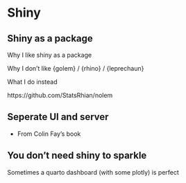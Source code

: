 # Shiny

## Shiny as a package

Why I like shiny as a package

Why I don't like {golem} / {rhino} / {leprechaun}

What I do instead

https://github.com/StatsRhian/nolem

## Seperate UI and server

- From Colin Fay's book

## You don't need shiny to sparkle

Sometimes a quarto dashboard (with some plotly) is perfect